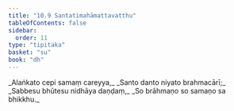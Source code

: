 ```yaml
---
title: "10.9 Santatimahāmattavatthu"
tableOfContents: false
sidebar:
  order: 11
type: "tipitaka"
basket: "su"
book: "dh"
---
```



<DynamicBreadcrumb />

<Division number="142" book="dh" bookNo="18" page="34">

<Paragraph number="152" type="verses" book="dh">
_Alaṅkato cepi samaṃ careyya,_  
_Santo danto niyato brahmacārī;_  
_Sabbesu bhūtesu nidhāya daṇḍaṃ,_  
_So brāhmaṇo so samaṇo sa bhikkhu._
</Paragraph>
</Division>